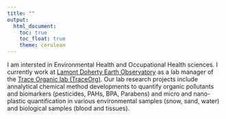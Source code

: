 ```yaml
---
title: ""
output: 
  html_document:
    toc: true
    toc_float: true
    theme: cerulean
---
```


I am intersted in Environmental Health and Occupational Health sciences. I currently work at [Lamont Doherty Earth Observatory](https://lamont.columbia.edu/) as a lab manager of the [Trace Organic lab (TraceOrg)](https://www.publichealth.columbia.edu/research/centers/niehs-center-environmental-health-northern-manhattan/facility-cores/translational-research-support-core). 
Our lab research projects include annalytical chemical method developments to quantify organic pollutants and biomarkers (pesticides, PAHs, BPA, Parabens)  and micro and nano-plastic quantification in various environmental samples (snow, sand, water) and biological samples (blood and tissues). 

